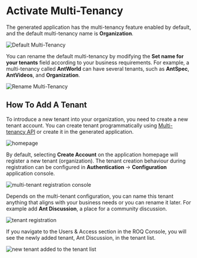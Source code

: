 
# Activate Multi-Tenancy

The generated application has the multi-tenancy feature enabled by default, and the default multi-tenancy name is **Organization**.

![Default Multi-Tenancy](/multitenancy-default.png)

You can rename the default multi-tenancy by modifying the **Set name for your tenants** field according to your business requirements. For example, a multi-tenancy called **AntWorld** can have several tenants, such as **AntSpec**, **AntVideos**, and **Organization**.

![Rename Multi-Tenancy](/multitenancy-tenants.png)


## How To Add A Tenant

To introduce a new tenant into your organization, you need to create a new tenant account. You can create tenant programmatically using [Multi-tenancy API](/multi-tenancy/api) or create it in the generated application. 

![homepage](/multitenancy-homepage.png)

By default, selecting **Create Account** on the application homepage will register a new tenant (organization). The tenant creation behaviour during registration can be configured in **Authentication** → **Configuration** application console.

![multi-tenant registration console](/multi-tenant-reg-config.png)

Depends on the multi-tenant configuration, you can name this tenant anything that aligns with your business needs or you can rename it later. For example add **Ant Discussion**, a place for a community discussion.

![tenant registration](/tenant-reg-form.png)

If you navigate to the Users & Access section in the ROQ Console, you will see the newly added tenant, Ant Discussion, in the tenant list.

![new tenant added to the tenant list](/new-tenant-list.png)
